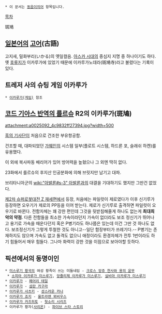  * 이 문서는 [[동음이의어]] 항목입니다.

[[목차]]


斑鳩

== [[일본어]]의 [[고어]](古語) ==
고지새, 밀화부리(いかる)의 옛일컬음. [[아스카 시대]]의 중심지 지명 중 하나이기도 하다. 옛 [[호류지]]가 이카루가에 있었기 때문에 이카루가노데라(斑鳩寺)라고 불렸다는 기록이 있다.


== 트레저 사의 슈팅 게임 이카루가 ==
 * [[이카루가(게임)]] 참조

== [[코드 기아스 반역의 를르슈]] R2의 이카루가(斑鳩) ==
attachment:a0025092_4c9832ff27394.jpg?width=500

[[흑의 기사단]]이 처음으로 건조한 부유항공함.

건조할 때, 대파되었던 [[가웨인]]의 시스템 일부(플로트 시스템, 하드론 포, 슬래쉬 하켄)를 유용했다.

이 외에 복사파동 배리어가 있어 방어력을 높혔으나 그 외엔 딱히 없다. 

23화에서 를르슈의 후지산 인공분화에 의해 브릿지만 남기고 대파. 

브리타니아군의 [[wiki:"아발론#s-3" 아발론]]과의 대결을 기대하기도 했지만 그딴건 없었다.

[[제2차 슈퍼로봇대전 Z 재세편]]에서 등장, 처음에는 파일럿이 제로였다가 이후 신기루가 등장하면 오우기가 제로의 PP등을 이어 받는다. 제로가 신기루로 출격하면 파일럿이 오우기로 바뀐다. 전함자체는 꽤 강한 편인데 그것을 뒷받침해줄게 하나도 없는게 '''최대최악의 약점'''. 다른 전함들을 최소한 가속이라던지 가속이 없더라도 보조 정신기가 뛰어나고 용기로 가속을 때운다던지 혹은 P병기라도 하나쯤은 있는데 이건 그딴 것 하나도 없다. 보조정신기가 그렇게 투철한 것도 아니고--일단 함장부터가 쓰레기다.-- P병기는 존재하지도 않으며 가속도 없고 돌격도 없으니 애정이라도 환경자체가 전투 1번이라도 하기 힘들어서 매우 힘들다. 그나마 화력이 강한 것을 이점으로 보아야할 듯하다.
== 픽션에서의 동명이인 ==
 * [[미스루기 황국]]의 여성 황족이 쓰는 미들네임 - [[크로스 앙쥬 천사와 용의 윤무]]
  * [[소피아 이카루가 미스루기]], [[앙쥬|앙쥴리제 이카루가 미스루기]], [[실비아 이카루가 미스루기]]
 * [[촉루회|이카루가]] - [[페어리 테일(만화)|페어리 테일]]
 * [[이카루가(섬란 카구라)|이카루가]] - [[섬란 카구라]]
 * [[이카루가 사츠키]] - [[성스러운 카나]]
 * [[이카루가 죠지]] - [[울트라맨 뫼비우스]]
 * [[이카루가 카즈히토]] - [[헛소리 시리즈]]
 * 이카루가 황자([[사리온]]) - [[파이브 스타 스토리]]
